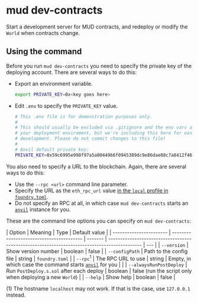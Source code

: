 # mud dev-contracts

Start a development server for MUD contracts, and redeploy or modify the `World` when contracts change.

## Using the command

Before you run `mud dev-contracts` you need to specify the private key of the deploying account.
There are several ways to do this:

- Export an environment variable.

  ```sh copy
  export PRIVATE_KEY=0x<key goes here>
  ```

- Edit `.env` to specify the `PRIVATE_KEY` value.

  ```sh copy
  # This .env file is for demonstration purposes only.
  #
  # This should usually be excluded via .gitignore and the env vars attached to
  # your deployment enviroment, but we're including this here for ease of local
  # development. Please do not commit changes to this file!
  #
  # Anvil default private key:
  PRIVATE_KEY=0x59c6995e998f97a5a0044966f0945389dc9e86dae88c7a8412f4603b6b78690d
  ```

You also need to specify a URL to the blockchain.
Again, there are several ways to do this:

- Use the `--rpc <url>` command line parameter.
- Specify the URL as the `eth_rpc_url` value [in the `local` profile in `foundry.toml`](https://book.getfoundry.sh/config/).
- Do not specify an RPC at all, in which case `mud dev-contracts` starts an [`anvil`](https://book.getfoundry.sh/anvil/) instance for you.

These are the command line options you can specify on `mud dev-contracts`:

| Option                  | Meaning                                  | Type    | Default value                                                                                |
| ----------------------- | ---------------------------------------- | ------- | -------------------------------------------------------------------------------------------- | --- |
| `--version`             | Show version number                      | boolean | false                                                                                        |
| `--configPath`          | Path to the config file                  | string  | `foundry.toml`                                                                               |
| `--rpc`<sup>1</sup>     | The RPC URL to use                       | string  | Empty, in which case the command starts [`anvil`](https://book.getfoundry.sh/anvil/) for you |     |
| `--alwaysRunPostDeploy` | Run `PostDeploy.s.sol` after each deploy | boolean | false (run the script only when deploying a new `World`)                                     |
| `--help`                | Show help                                | boolean | false                                                                                        |

(1) The hostname `localhost` may not work. If that is the case, use `127.0.0.1` instead.
